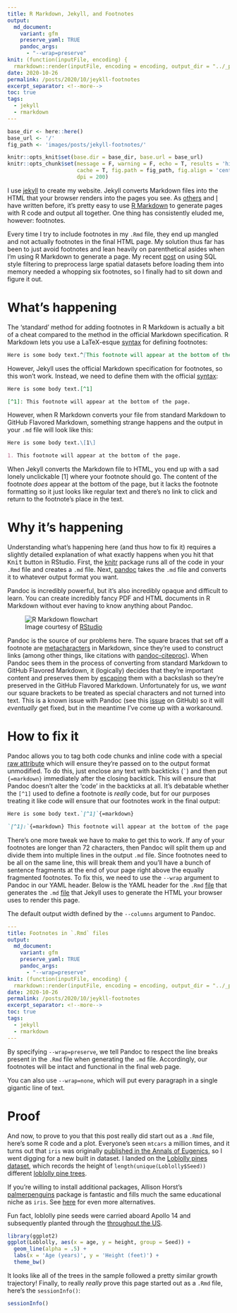 ```yaml
---
title: R Markdown, Jekyll, and Footnotes
output:
  md_document:
    variant: gfm
    preserve_yaml: TRUE
    pandoc_args: 
      - "--wrap=preserve"
knit: (function(inputFile, encoding) {
  rmarkdown::render(inputFile, encoding = encoding, output_dir = "../_posts") })
date: 2020-10-26
permalink: /posts/2020/10/jeykll-footnotes
excerpt_separator: <!--more-->
toc: true
tags:
  - jekyll
  - rmarkdown
---
```


```r
base_dir <- here::here()
base_url <- '/'
fig_path <- 'images/posts/jekyll-footnotes/'

knitr::opts_knit$set(base.dir = base_dir, base.url = base_url)
knitr::opts_chunk$set(message = F, warning = F, echo = T, results = 'hide',
                      cache = T, fig.path = fig_path, fig.align = 'center',
                      dpi = 200)
```

I use [jekyll](https://jekyllrb.com/) to create my website. Jekyll converts
Markdown files into the HTML that your browser renders into the pages you see.
As [others](http://svmiller.com/blog/2019/08/two-helpful-rmarkdown-jekyll-tips/)
and [I](/posts/2020/09/jekyll-html) have written before, it's pretty easy to use
[R Markdown](https://rmarkdown.rstudio.com/) to generate pages with R code and
output all together. One thing has consistently eluded me, however: footnotes.

<!--more-->

Every time I try to include footnotes in my `.Rmd` file, they end up mangled and
not actually footnotes in the final HTML page. My solution thus far has been to
just avoid footnotes and lean heavily on parenthetical asides when I'm using R
Markdown to generate a page. My recent [post](/posts/2020/09/spatial-sql) on
using SQL style filtering to preprocess large spatial datasets before loading
them into memory needed a whopping six footnotes, so I finally had to sit down
and figure it out.

# What's happening

The 'standard' method for adding footnotes in R Markdown is actually a bit of a
cheat compared to the method in the official Markdown specification. R Markdown
lets you use a LaTeX-esque [syntax](https://bookdown.org/yihui/rmarkdown/markdown-syntax.html)
for defining footnotes:

```md
Here is some body text.^[This footnote will appear at the bottom of the page.]
```

However, Jekyll uses the official Markdown specification for footnotes, so this
won't work. Instead, we need to define them with the official
[syntax](https://www.markdownguide.org/extended-syntax/#footnotes):

```md
Here is some body text.[^1]

[^1]: This footnote will appear at the bottom of the page.
```

However, when R Markdown converts your file from standard Markdown to GitHub
Flavored Markdown, something strange happens and the output in your `.md` file
will look like this:

```md
Here is some body text.\[1\]

1. This footnote will appear at the bottom of the page.
```

When Jekyll converts the Markdown file to HTML, you end up with a sad lonely
unclickable [1] where your footnote should go. The content of the footnote
*does* appear at the bottom of the page, but it lacks the footnote formatting so
it just looks like regular text and there's no link to click and return to the
footnote's place in the text.

# Why it's happening

Understanding what's happening here (and thus how to fix it) requires a slightly
detailed explanation of what exactly happens when you hit that <kbd>Knit</kbd>
button in RStudio. First, the [knitr](https://yihui.org/knitr/) package runs all
of the code in your `.Rmd` file and creates a `.md` file. Next,
[pandoc](https://pandoc.org/) takes the `.md` file and converts it to whatever
output format you want.`[^1]`{=markdown} 

`[^1]:`{=markdown} Pandoc is incredibly powerful, but it's also incredibly opaque and difficult to learn. You can create incredibly fancy PDF and HTML documents in R Markdown without ever having to know anything about Pandoc.


<figure>
  <img src="{{site.url}}/images/posts/jekyll-footnotes/rmarkdownflow.png" alt="R Markdown flowchart"/>
  <figcaption>Image courtesy of <a href="https://rmarkdown.rstudio.com/lesson-2.html">RStudio</a></figcaption>
</figure>

Pandoc is the source of our problems here. The square braces that set off a
footnote are [metacharacters](https://en.wikipedia.org/wiki/Metacharacter) in
Markdown, since they're used to construct links (among other things, like
citations with [pandoc-citeproc](https://github.com/jgm/pandoc-citeproc)).
When Pandoc sees them in the process of converting from standard Markdown to
GitHub Flavored Markdown, it (logically) decides that they're important content
and preserves them by  [escaping](https://en.wikipedia.org/wiki/Escape_character)
them with a backslash so they're preserved in the GitHub Flavored Markdown.
Unfortunately for us, we *want* our square brackets to be treated as special
characters and not turned into text. This is a known issue with Pandoc (see this
[issue](https://github.com/jgm/pandoc/issues/6259) on GitHub) so it will
*eventually* get fixed, but in the meantime I've come up with a workaround.

# How to fix it

Pandoc allows you to tag both code chunks and inline code with a special 
[raw attribute](https://pandoc.org/MANUAL.html#generic-raw-attribute) which will
ensure they're passed on to the output format unmodified. To do this, just
enclose any text with backticks (`` ` ``) and then put `{=markdown}` immediately
after the closing backtick. This will ensure that Pandoc doesn't alter the
'code' in the backticks at all. It's debatable whether the ``[^1]`` used to
define a footnote is *really* code, but for our purposes treating it like code
will ensure that our footnotes work in the final output:

```md
Here is some body text.`[^1]`{=markdown}

`[^1]:`{=markdown} This footnote will appear at the bottom of the page.
```

There's one more tweak we have to make to get this to work. If any of your
footnotes are longer than 72 characters,`[^2]`{=markdown} then Pandoc will split
them up and divide them into multiple lines in the output `.md` file. Since
footnotes need to be all on the same line, this will break them and you'll have
a bunch of sentence fragments at the end of your page right above the equally
fragmented footnotes. To fix this, we need to use the `--wrap` argument to
Pandoc in our YAML header. Below is the YAML header for the `.Rmd`
[file](https://github.com/jayrobwilliams/jayrobwilliams.github.io/blob/master/_source/2020-10-26-jekyll-footnotes.Rmd)
that
generates the `.md`
[file](https://github.com/jayrobwilliams/jayrobwilliams.github.io/blob/master/_posts/2020-10-26-jekyll-footnotes.md)
that Jekyll uses to generate the HTML your browser
uses to render this page.

`[^2]:`{=markdown} The default output width defined by the `--columns` argument to Pandoc.

```yaml
---
title: Footnotes in `.Rmd` files
output:
  md_document:
    variant: gfm
    preserve_yaml: TRUE
    pandoc_args: 
      - "--wrap=preserve"
knit: (function(inputFile, encoding) {
  rmarkdown::render(inputFile, encoding = encoding, output_dir = "../_posts") })
date: 2020-10-26
permalink: /posts/2020/10/jeykll-footnotes
excerpt_separator: <!--more-->
toc: true
tags:
  - jekyll
  - rmarkdown
---
```

By specifying `--wrap=preserve`, we tell Pandoc to respect the line breaks
present in the `.Rmd` file when generating the `.md` file.`[^3]`{=markdown}
Accordingly, our footnotes will be intact and functional in the final web page.

`[^3]: `{=markdown} You can also use `--wrap=none`, which will put every paragraph in a single gigantic line of text.

# Proof

And now, to prove to you that this post really did start out as a `.Rmd` file,
here's some R code and a plot. Everyone's seen `mtcars` a million times, and it
turns out that `iris` was originally
[published in the Annals of Eugenics](https://en.wikipedia.org/wiki/Iris_flower_data_set),
so I went digging for a new built in dataset.`[^4]`{=markdown} I landed on the
[Loblolly pines dataset](https://stat.ethz.ch/R-manual/R-patched/library/datasets/html/Loblolly.html),
which records the height of `length(unique(Loblolly$Seed))` different
[loblolly pine trees](https://en.wikipedia.org/wiki/Pinus_taeda).`[^5]`{=markdown}

`[^4]:`{=markdown} If you're willing to install additional packages, Allison Horst's [palmerpenguins](https://github.com/allisonhorst/palmerpenguins) package is fantastic and fills much the same educational niche as `iris`. See [here](https://www.meganstodel.com/posts/no-to-iris/) for even more alternatives.

`[^5]:`{=markdown} Fun fact, loblolly pine seeds were carried aboard Apollo 14 and subsequently planted through the [throughout the US](https://en.wikipedia.org/wiki/Moon_tree).

```r
library(ggplot2)
ggplot(Loblolly, aes(x = age, y = height, group = Seed)) +
  geom_line(alpha = .5) +
  labs(x = 'Age (years)', y = 'Height (feet)') +
  theme_bw()
```

It looks like all of the trees in the sample followed a pretty similar growth
trajectory! Finally, to really *really* prove this page started out as a `.Rmd`
file, here's the `sessionInfo()`:

```r
sessionInfo()
```
